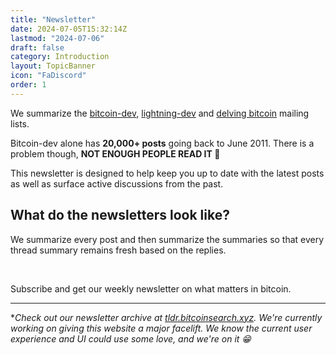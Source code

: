 ```yaml
---
title: "Newsletter"
date: 2024-07-05T15:32:14Z
lastmod: "2024-07-06"
draft: false
category: Introduction
layout: TopicBanner
icon: "FaDiscord"
order: 1
---
```


We summarize the <a href="https://lists.linuxfoundation.org/pipermail/bitcoin-dev/" target="_blank" rel="noopener noreferrer">bitcoin-dev</a>, <a href="https://lists.linuxfoundation.org/pipermail/lightning-dev/" target="_blank" rel="noopener noreferrer">lightning-dev</a> and <a href="https://delvingbitcoin.org/" target="_blank" rel="noopener noreferrer">delving bitcoin</a> mailing lists.

Bitcoin-dev alone has **20,000+ posts** going back to June 2011. There is a problem though, **NOT ENOUGH PEOPLE READ IT 🙁**

This newsletter is designed to help keep you up to date with the latest posts as well as surface active discussions from the past.

## What do the newsletters look like?

We summarize every post and then summarize the summaries so that every thread summary remains fresh based on the replies.

<div className="w-full sm:w-2/6">

<MinimalVideoPlayer 
    src="/bitcoin-topics/static/images/topics/newsletter.webp" 
    autoPlay={false} 
/>
</div>

<br />

Subscribe and get our weekly newsletter on what matters in bitcoin.

<MailingListSignup />

---

\*_Check out our newsletter archive at <a href="https://tldr.bitcoinsearch.xyz/" target="_blank" rel="noopener noreferrer">tldr.bitcoinsearch.xyz</a>.
We're currently working on giving this website a major facelift. We know the current user experience and UI could use some love, and we're on it 😁_

